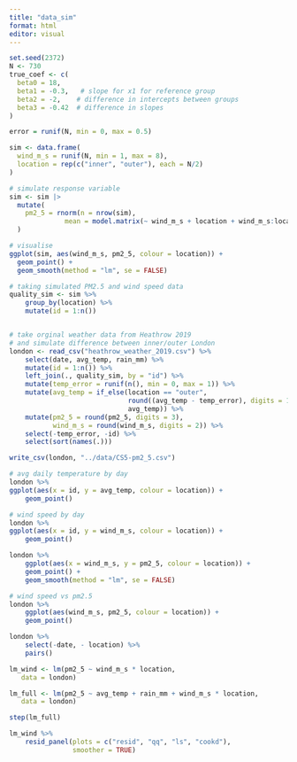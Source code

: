 ```yaml
---
title: "data_sim"
format: html
editor: visual
---
```


```r
set.seed(2372)
N <- 730
true_coef <- c(
  beta0 = 18,
  beta1 = -0.3,   # slope for x1 for reference group
  beta2 = -2,    # difference in intercepts between groups
  beta3 = -0.42  # difference in slopes
)

error = runif(N, min = 0, max = 0.5)

sim <- data.frame(
  wind_m_s = runif(N, min = 1, max = 8),
  location = rep(c("inner", "outer"), each = N/2)
)

# simulate response variable
sim <- sim |> 
  mutate(
    pm2_5 = rnorm(n = nrow(sim), 
              mean = model.matrix(~ wind_m_s + location + wind_m_s:location) %*% true_coef + error)
  )

# visualise
ggplot(sim, aes(wind_m_s, pm2_5, colour = location)) + 
  geom_point() +
  geom_smooth(method = "lm", se = FALSE)
```

```r
# taking simulated PM2.5 and wind speed data
quality_sim <- sim %>% 
    group_by(location) %>% 
    mutate(id = 1:n())


# take orginal weather data from Heathrow 2019
# and simulate difference between inner/outer London
london <- read_csv("heathrow_weather_2019.csv") %>% 
    select(date, avg_temp, rain_mm) %>% 
    mutate(id = 1:n()) %>% 
    left_join(., quality_sim, by = "id") %>% 
    mutate(temp_error = runif(n(), min = 0, max = 1)) %>% 
    mutate(avg_temp = if_else(location == "outer",
                              round((avg_temp - temp_error), digits = 1),
                              avg_temp)) %>% 
    mutate(pm2_5 = round(pm2_5, digits = 3),
           wind_m_s = round(wind_m_s, digits = 2)) %>% 
    select(-temp_error, -id) %>% 
    select(sort(names(.)))

write_csv(london, "../data/CS5-pm2_5.csv")
```

```r
# avg daily temperature by day
london %>% 
ggplot(aes(x = id, y = avg_temp, colour = location)) +
    geom_point()

# wind speed by day
london %>% 
ggplot(aes(x = id, y = wind_m_s, colour = location)) +
    geom_point()

london %>% 
    ggplot(aes(x = wind_m_s, y = pm2_5, colour = location)) +
    geom_point() +
    geom_smooth(method = "lm", se = FALSE)

# wind speed vs pm2.5
london %>% 
    ggplot(aes(wind_m_s, pm2_5, colour = location)) +
    geom_point()
```

```r
london %>% 
    select(-date, - location) %>% 
    pairs()
```

```r
lm_wind <- lm(pm2_5 ~ wind_m_s * location,
   data = london)

lm_full <- lm(pm2_5 ~ avg_temp + rain_mm + wind_m_s * location,
   data = london)

step(lm_full)

lm_wind %>%
    resid_panel(plots = c("resid", "qq", "ls", "cookd"),
                smoother = TRUE)
```
